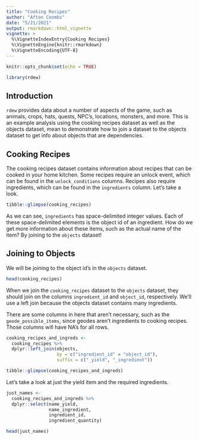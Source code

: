 ```yaml
---
title: "Cooking Recipes"
author: "Afton Coombs"
date: "5/21/2021"
output: rmarkdown::html_vignette
vignette: >
  %\VignetteIndexEntry{Cooking Recipes}
  %\VignetteEngine{knitr::rmarkdown}
  %\VignetteEncoding{UTF-8}
---
```


```r
knitr::opts_chunk$set(echo = TRUE)
```

```r
library(rdew)
```

## Introduction
`rdew` provides data about a number of aspects of the game, such as animals, crops, hats, quests, NPC's, locations, monsters, and more. This
is an example analysis using the cooking recipes dataset as well as the 
objects dataset, mean to demonstrate how to join a dataset to the objects
dataset to get info about objects that are dependencies.

## Cooking Recipes
The cooking recipes dataset contains information about recipes that can be cooked in your home kitchen. Some recipes require an unlock event, which can be found in the `unlock_conditions` columns. Recipes also require ingredients, which can be found in the `ingredients` column. Let's take a look.

```r
tibble::glimpse(cooking_recipes)
```

As we can see, `ingredients` has space-delimited integer values. Each of these space-delimited elements is the object id of an ingredient. How do we get more information about these items, such as the actual name of the item? By joining to the `objects` dataset!

## Joining to Objects
We will be joining to the object id's in the `objects` dataset.

```r
head(cooking_recipes)
```

When we join the `cooking_recipes` dataset to the `objects` dataset, they should join on the columns `ingredient_id` and `object_id`, respectively. We'll use a left join because the objects dataset contains many ingredients.

There are some columns in here that aren't necessary, such as the 
`geode_possible_items`, since geodes aren't ingredients to cooking recipes. Those columns will have NA's for all rows.

```r
cooking_recipes_and_ingreds <-
  cooking_recipes %>%
  dplyr::left_join(objects, 
                   by = c("ingredient_id" = "object_id"),
                   suffix = c("_yield", "_ingredient"))

tibble::glimpse(cooking_recipes_and_ingreds)
```

Let's take a look at just the yield item and the required 
ingredients.

```r
just_names <- 
  cooking_recipes_and_ingreds %>%
  dplyr::select(name_yield, 
                name_ingredient, 
                ingredient_id, 
                ingredient_quantity)

head(just_names)
```

